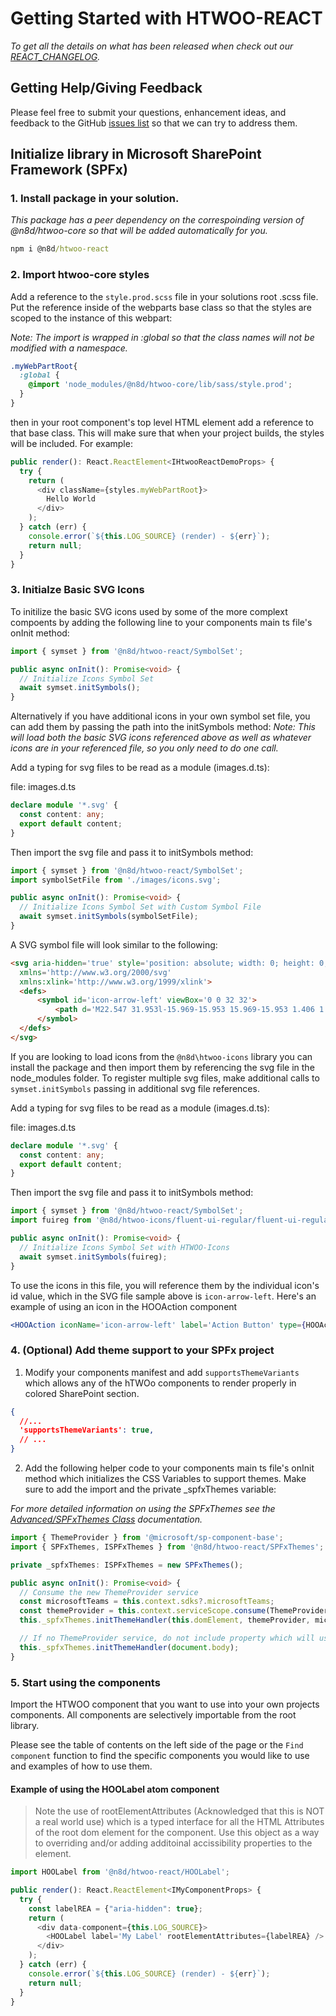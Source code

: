 
<Meta title="Introduction/Getting Started" />

# Getting Started with HTWOO-REACT

_To get all the details on what has been released when check out our [REACT_CHANGELOG](https://github.com/n8design/htwoo/blob/main/REACT-CHANGELOG.md)._

## Getting Help/Giving Feedback

Please feel free to submit your questions, enhancement ideas, and feedback to the GitHub [issues list](https://github.com/n8design/htwoo/issues) so that we can try to address them.

## Initialize library in Microsoft SharePoint Framework (SPFx)

### 1. Install package in your solution.
  
  _This package has a peer dependency on the correspoinding version of @n8d/htwoo-core so that will be added automatically for you._

  ```cmd
  npm i @n8d/htwoo-react
  ```

### 2. Import htwoo-core styles

  Add a reference to the `style.prod.scss` file in your solutions root .scss file. Put the reference inside of the webparts base class so that the styles are scoped to the instance of this webpart:
  
  _Note: The import is wrapped in :global so that the class names will not be modified with a namespace._

  ```css
  .myWebPartRoot{
    :global {
      @import 'node_modules/@n8d/htwoo-core/lib/sass/style.prod';
    }
  }
  ```

  then in your root component's top level HTML element add a reference to that base class. This will make sure that when your project builds, the styles will be included. For example:

  ```ts
  public render(): React.ReactElement<IHtwooReactDemoProps> {
    try {
      return (
        <div className={styles.myWebPartRoot}>
          Hello World
        </div>
      );
    } catch (err) {
      console.error(`${this.LOG_SOURCE} (render) - ${err}`);
      return null;
    }
  }
  ```
    
### 3. Initialze Basic SVG Icons

  To initilize the basic SVG icons used by some of the more complext compoents by adding the following line to your components main ts file's onInit method:

  ```ts
  import { symset } from '@n8d/htwoo-react/SymbolSet';

  public async onInit(): Promise<void> {
    // Initialize Icons Symbol Set
    await symset.initSymbols();
  }
  ```
    
  Alternatively if you have additional icons in your own symbol set file, you can add them by passing the path into the initSymbols method:
  _Note: This will load both the basic SVG icons referenced above as well as whatever icons are in your referenced file, so you only need to do one call._

  Add a typing for svg files to be read as a module (images.d.ts):

  file: images.d.ts
  ```ts
  declare module '*.svg' {
    const content: any;
    export default content;
  }
  ```

  Then import the svg file and pass it to initSymbols method:    
  ```ts
  import { symset } from '@n8d/htwoo-react/SymbolSet';
  import symbolSetFile from './images/icons.svg';

  public async onInit(): Promise<void> {
    // Initialize Icons Symbol Set with Custom Symbol File
    await symset.initSymbols(symbolSetFile);
  }
  ```
   
  A SVG symbol file will look similar to the following:

  ```html
  <svg aria-hidden='true' style='position: absolute; width: 0; height: 0; overflow: hidden;' version='1.1'
    xmlns='http://www.w3.org/2000/svg'
    xmlns:xlink='http://www.w3.org/1999/xlink'>
    <defs>
        <symbol id='icon-arrow-left' viewBox='0 0 32 32'>
            <path d='M22.547 31.953l-15.969-15.953 15.969-15.953 1.406 1.406-14.531 14.547 14.531 14.547-1.406 1.406z'></path>
        </symbol>
    </defs>
  </svg>
  ```

  If you are looking to load icons from the `@n8d\htwoo-icons` library you can install the package and then import them by referencing the svg file in the node_modules folder. 
  To register multiple svg files, make additional calls to `symset.initSymbols` passing in additional svg file references.
  
  Add a typing for svg files to be read as a module (images.d.ts):

  file: images.d.ts
  ```ts
  declare module '*.svg' {
    const content: any;
    export default content;
  }
  ```

  Then import the svg file and pass it to initSymbols method:
  ```ts
  import { symset } from '@n8d/htwoo-react/SymbolSet';
  import fuireg from '@n8d/htwoo-icons/fluent-ui-regular/fluent-ui-regular.svg';

  public async onInit(): Promise<void> {
    // Initialize Icons Symbol Set with HTWOO-Icons
    await symset.initSymbols(fuireg);
  }
  ```

  To use the icons in this file, you will reference them by the individual icon's id value, which in the SVG file sample above is `icon-arrow-left`. Here's an example of using an icon in the HOOAction component

  ```jsx
  <HOOAction iconName='icon-arrow-left' label='Action Button' type={HOOActionType.Action}/>
  ```

### 4. (Optional) Add theme support to your SPFx project

  1. Modify your components manifest and add `supportsThemeVariants` which allows any of the hTWOo components to render properly in colored SharePoint section.

  ```json
  { 
    //...
    'supportsThemeVariants': true,
    // ...
  }
  ```

  2. Add the following helper code to your components main ts file's onInit method which initializes the CSS Variables to support themes. Make sure to add the import and the private _spfxThemes variable:

  _For more detailed information on using the SPFxThemes see the [Advanced/SPFxThemes Class](https://lab.n8d.studio/htwoo/htwoo-react/?path=/story/advanced-spfxthemes-class--page) documentation._
  
  ```ts
  import { ThemeProvider } from '@microsoft/sp-component-base';
  import { SPFxThemes, ISPFxThemes } from '@n8d/htwoo-react/SPFxThemes';
  
  private _spfxThemes: ISPFxThemes = new SPFxThemes();

  public async onInit(): Promise<void> {
    // Consume the new ThemeProvider service
    const microsoftTeams = this.context.sdks?.microsoftTeams;
    const themeProvider = this.context.serviceScope.consume(ThemeProvider.serviceKey);
    this._spfxThemes.initThemeHandler(this.domElement, themeProvider, microsoftTeams);

    // If no ThemeProvider service, do not include property which will use page context
    this._spfxThemes.initThemeHandler(document.body);
  }
  ```

### 5. Start using the components

  Import the HTWOO component that you want to use into your own projects components. All components are selectively importable from the root library. 
  
  Please see the table of contents on the left side of the page or the `Find component` function to find the specific components you would like to use and examples of how to use them. 

  #### Example of using the HOOLabel atom component
  
  >Note the use of rootElementAttributes (Acknowledged that this is NOT a real world use) which is a typed interface for all the HTML Attributes of the root dom element for the component. Use this object as a way to overriding and/or adding additoinal accissibility properties to the element.

  ```ts
  import HOOLabel from '@n8d/htwoo-react/HOOLabel';
  
  public render(): React.ReactElement<IMyComponentProps> {
    try {
      const labelREA = {"aria-hidden": true};
      return (
        <div data-component={this.LOG_SOURCE}>
          <HOOLabel label='My Label' rootElementAttributes={labelREA} />
        </div>
      );
    } catch (err) {
      console.error(`${this.LOG_SOURCE} (render) - ${err}`);
      return null;
    }
  }
  ```


